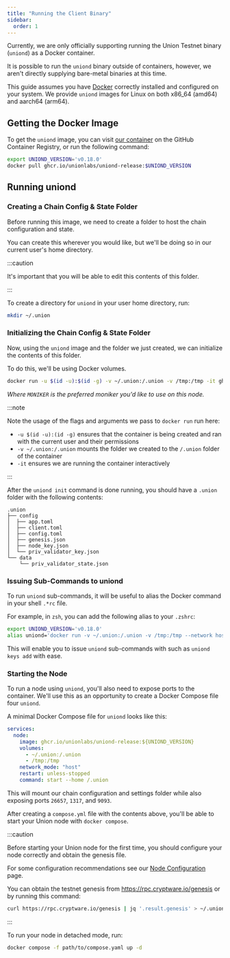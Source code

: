 ```yaml
---
title: "Running the Client Binary"
sidebar:
  order: 1
---
```


Currently, we are only officially supporting running the Union Testnet binary (`uniond`) as a Docker container.

It is possible to run the `uniond` binary outside of containers, however, we aren't directly supplying bare-metal binaries at this time.

This guide assumes you have [Docker](https://www.docker.com/get-started/) correctly installed and configured on your system. We provide `uniond` images for Linux on both x86_64 (amd64) and aarch64 (arm64).

## Getting the Docker Image

To get the `uniond` image, you can visit [our container](https://github.com/orgs/unionlabs/packages/container/package/uniond-release) on the GitHub Container Registry, or run the following command:

```sh
export UNIOND_VERSION='v0.18.0'
docker pull ghcr.io/unionlabs/uniond-release:$UNIOND_VERSION
```

## Running uniond

### Creating a Chain Config & State Folder

Before running this image, we need to create a folder to host the chain configuration and state.

You can create this wherever you would like, but we'll be doing so in our current user's home directory.

:::caution

It's important that you will be able to edit this contents of this folder.

:::

To create a directory for `uniond` in your user home directory, run:

```sh
mkdir ~/.union
```

### Initializing the Chain Config & State Folder

Now, using the `uniond` image and the folder we just created, we can initialize the contents of this folder.

To do this, we'll be using Docker volumes.

```sh
docker run -u $(id -u):$(id -g) -v ~/.union:/.union -v /tmp:/tmp -it ghcr.io/unionlabs/uniond-release:$UNIOND_VERSION init $MONIKER bn254 --home /.union
```

_Where `MONIKER` is the preferred moniker you'd like to use on this node._

:::note

Note the usage of the flags and arguments we pass to `docker run` run here:

- `-u $(id -u):(id -g)` ensures that the container is being created and ran with the current user and their permissions
- `-v ~/.union:/.union` mounts the folder we created to the `/.union` folder of the container
- `-it` ensures we are running the container interactively

:::

After the `uniond init` command is done running, you should have a `.union` folder with the following contents:

```
.union
├── config
│  ├── app.toml
│  ├── client.toml
│  ├── config.toml
│  ├── genesis.json
│  ├── node_key.json
│  └── priv_validator_key.json
└── data
    └── priv_validator_state.json
```

### Issuing Sub-Commands to uniond

To run `uniond` sub-commands, it will be useful to alias the Docker command in your shell `.*rc` file.

For example, in `zsh`, you can add the following alias to your `.zshrc`:

```sh
export UNIOND_VERSION='v0.18.0'
alias uniond='docker run -v ~/.union:/.union -v /tmp:/tmp --network host -it ghcr.io/unionlabs/uniond-release:$UNIOND_VERSION --home /.union'
```

This will enable you to issue `uniond` sub-commands with such as `uniond keys add` with ease.

### Starting the Node

To run a node using `uniond`, you'll also need to expose ports to the container. We'll use this as an opportunity to create a Docker Compose file four `uniond`.

A minimal Docker Compose file for `uniond` looks like this:

```yaml
services:
  node:
    image: ghcr.io/unionlabs/uniond-release:${UNIOND_VERSION}
    volumes:
      - ~/.union:/.union
      - /tmp:/tmp
    network_mode: "host"
    restart: unless-stopped
    command: start --home /.union
```

This will mount our chain configuration and settings folder while also exposing ports `26657`, `1317`, and `9093`.

After creating a `compose.yml` file with the contents above, you'll be able to start your Union node with `docker compose`.

:::caution

Before starting your Union node for the first time, you should configure your node correctly and obtain the genesis file.

For some configuration recommendations see our [Node Configuration](/infrastructure/node-operators/node-configuration) page.

You can obtain the testnet genesis from https://rpc.cryptware.io/genesis or by running this command:

```sh
curl https://rpc.cryptware.io/genesis | jq '.result.genesis' > ~/.union/config/genesis.json
```

:::

To run your node in detached mode, run:

```sh
docker compose -f path/to/compose.yaml up -d
```
